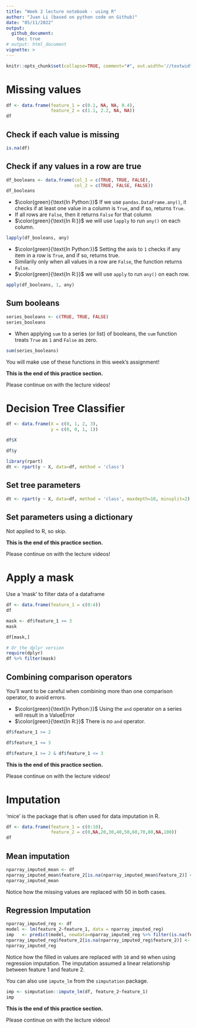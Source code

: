 ```yaml
---
title: "Week 2 lecture notebook - using R"
author: "Juan Li (based on python code on Github)"
date: "05/11/2022"
output:
  github_document:
    toc: true
# output: html_document
vignette: >
---
```


```r
knitr::opts_chunk$set(collapse=TRUE, comment="#", out.width='//textwidth')
```

# Missing values

```r
df <- data.frame(feature_1 = c(0.1, NA, NA, 0.4),
                 feature_2 = c(1.1, 2.2, NA, NA))
df
```

## Check if each value is missing

```r
is.na(df)
```

## Check if any values in a row are true

```r
df_booleans <- data.frame(col_1 = c(TRUE, TRUE, FALSE),
                          col_2 = c(TRUE, FALSE, FALSE))
df_booleans
```

- $\color{green}{\text{In Python:}}$ If we use `pandas.DataFrame.any()`, it checks if at least one value in a column is  `True`, and if so, returns `True`.
- If all rows are `False`, then it returns `False` for that column
- $\color{green}{\text{In R:}}$ we will use `lapply` to run `any()` on each column.

```r
lapply(df_booleans, any)
```

- $\color{green}{\text{In Python:}}$ Setting the axis to `1` checks if any item in a row is `True`, and if so, returns true.
- Similarily only when all values in a row are `False`, the function returns `False`.
- $\color{green}{\text{In R:}}$ we will use `apply` to run `any()` on each row.

```r
apply(df_booleans, 1, any)
```

## Sum booleans

```r
series_booleans <- c(TRUE, TRUE, FALSE)
series_booleans
```

- When applying `sum` to a series (or list) of booleans, the `sum` function treats `True` as `1` and `False` as zero.

```r
sum(series_booleans)
```

You will make use of these functions in this week's assignment!

__This is the end of this practice section.__

Please continue on with the lecture videos!

# Decision Tree Classifier

```r
df <- data.frame(X = c(0, 1, 2, 3),
                 y = c(0, 0, 1, 1))
```

```r
df$X 
```

```r
df$y 
```

```r
library(rpart)
dt <- rpart(y ~ X, data=df, method = 'class')
```

## Set tree parameters

```r
dt <- rpart(y ~ X, data=df, method = 'class', maxdepth=10, minsplit=2)
```

## Set parameters using a dictionary

Not applied to R, so skip.

__This is the end of this practice section.__

Please continue on with the lecture videos!

# Apply a mask

Use a 'mask' to filter data of a dataframe

```r
df <- data.frame(feature_1 = c(0:4))
df
```

```r
mask <- df$feature_1 >= 3
mask
```

```r
df[mask,]

# Or the dplyr version
require(dplyr)
df %>% filter(mask)
```

## Combining comparison operators

You'll want to be careful when combining more than one comparison operator, to avoid errors.

- $\color{green}{\text{In Python:}}$ Using the `and` operator on a series will result in a ValueError
- $\color{green}{\text{In R:}}$ There is no `and` operator. 

```r
df$feature_1 >= 2
```

```r
df$feature_1 <= 3
```

```r
df$feature_1 >= 2 & df$feature_1 <= 3
```

__This is the end of this practice section.__

Please continue on with the lecture videos!

# Imputation

'mice' is the package that is often used for data imputation in R.

```r
df <- data.frame(feature_1 = c(0:10),
                 feature_2 = c(0,NA,20,30,40,50,60,70,80,NA,100))
df
```

## Mean imputation

```r
nparray_imputed_mean <- df
nparray_imputed_mean$feature_2[is.na(nparray_imputed_mean$feature_2)] <- mean(nparray_imputed_mean$feature_2, na.rm = TRUE)
nparray_imputed_mean
```

Notice how the missing values are replaced with 50 in both cases.

## Regression Imputation

```r
nparray_imputed_reg <- df
model <- lm(feature_2~feature_1, data = nparray_imputed_reg)
imp   <- predict(model, newdata=nparray_imputed_reg %>% filter(is.na(feature_2)) %>% select(feature_1))
nparray_imputed_reg$feature_2[is.na(nparray_imputed_reg$feature_2)] <- imp
nparray_imputed_reg
```

Notice how the filled in values are replaced with `10` and `90` when using regression imputation. The imputation assumed a linear relationship between feature 1 and feature 2.

You can also use `impute_lm` from the `simputation` package.

```r
imp <- simputation::impute_lm(df, feature_2~feature_1)
imp
```

__This is the end of this practice section.__

Please continue on with the lecture videos!